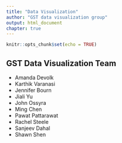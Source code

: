 ```yaml
---
title: "Data Visualization"
author: "GST data visualization group"
output: html_document
chapter: true
---
```


```r
knitr::opts_chunk$set(echo = TRUE)
```




## GST Data Visualization Team

* Amanda Devolk
* Karthik Varanasi
* Jennifer Bourn
* Jiali Yu
* John Ossyra
* Ming Chen
* Pawat Pattarawat
* Rachel Steele
* Sanjeev Dahal
* Shawn Shen


